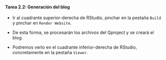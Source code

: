::: {.callout-important icon="false"}
#### Tarea 2.2: Generación del blog

-   Ir al cuadrante superior-derecha de RStudio, pinchar en la pestaña `Build` y pinchar en `Render Website`.

- De esta forma, se procesarán los archivos del Qproject y se creará el blog.

- Podremos verlo en el cuadrante inferior-derecha de RStudio, concretamente en la pestaña `Viewer`.
:::

